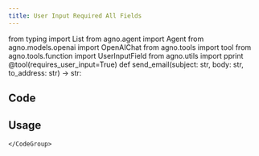 ```yaml
---
title: User Input Required All Fields
---
```


from typing import List from agno.agent import Agent from agno.models.openai import OpenAIChat from agno.tools import tool from agno.tools.function import UserInputField from agno.utils import pprint @tool(requires_user_input=True) def send_email(subject: str, body: str, to_address: str) -> str:

## Code



## Usage

<Steps>
  <Snippet file="create-venv-step.mdx" />

  <Step title="Install libraries">
    
  </Step>

  <Step title="Run Agent">
    <CodeGroup>
    

    
    </CodeGroup>
  </Step>
</Steps>